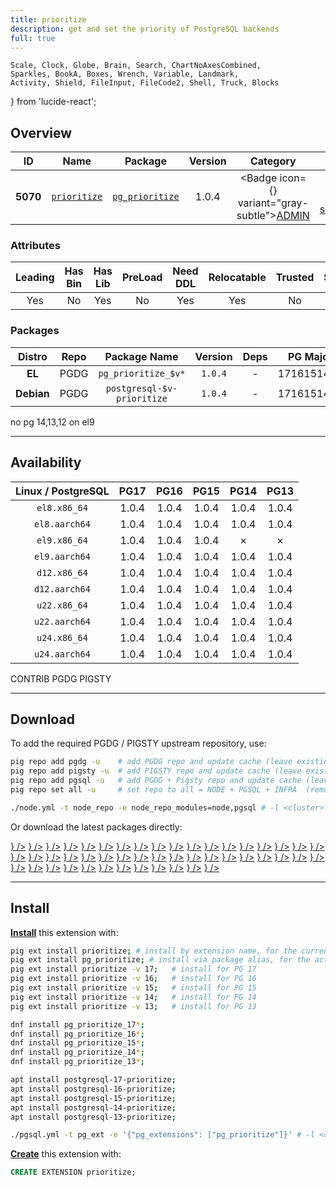 ```yaml
---
title: prioritize
description: get and set the priority of PostgreSQL backends
full: true
---
```


    Scale, Clock, Globe, Brain, Search, ChartNoAxesCombined,
    Sparkles, BookA, Boxes, Wrench, Variable, Landmark,
    Activity, Shield, FileInput, FileCode2, Shell, Truck, Blocks
} from 'lucide-react';

## Overview

| <TooltipIconButton tooltip="Extension unique identifier" side="top">ID</TooltipIconButton> | <TooltipIconButton tooltip="Extension name" side="top">Name</TooltipIconButton> | <TooltipIconButton tooltip="Package name for installation" side="top">Package</TooltipIconButton> | <TooltipIconButton tooltip="Latest available extension version" side="top">Version</TooltipIconButton> | <TooltipIconButton tooltip="Extension category" side="top">Category</TooltipIconButton> | <TooltipIconButton tooltip="Open source license" side="top">License</TooltipIconButton> | <TooltipIconButton tooltip="Programming language" side="top">Lang</TooltipIconButton> |
|:--------:|:--------:|:----------:|:--------------:|:---------------------------------------:|:------------------------------------------------------:|:----:|
| **5070** | [`prioritize`](https://github.com/schmiddy/pg_prioritize) | [`pg_prioritize`](/ext/prioritize) | 1.0.4 | <Badge icon={<Landmark />} variant="gray-subtle"><a href="/ext/admin" className="no-underline">ADMIN</a></Badge> | <a href="/ext/list/license#postgresql" className="no-underline"><Badge icon={<Scale />} variant="blue-subtle">PostgreSQL</Badge></a> | <a href="/ext/list/lang#c"><Badge icon={<FileCode2 />} variant="blue-subtle">C</Badge></a> |

### Attributes

| <TooltipIconButton tooltip="The Primary Leading extension in the Package" side="top">Leading</TooltipIconButton> | <TooltipIconButton tooltip="Contains binary utils" side="top">Has Bin</TooltipIconButton> | <TooltipIconButton tooltip="Contains .so shared library files" side="top">Has Lib</TooltipIconButton> | <TooltipIconButton tooltip="Requires preloading via shared_preload_libraries" side="top">PreLoad</TooltipIconButton> | <TooltipIconButton tooltip="Requires CREATE EXTENSION DDL command" side="top">Need DDL</TooltipIconButton> | <TooltipIconButton tooltip="Can be installed in any schema" side="top">Relocatable</TooltipIconButton> | <TooltipIconButton tooltip="Can be created by non-superuser" side="top">Trusted</TooltipIconButton> | <TooltipIconButton tooltip="Schemas used by this extension" side="top">Schemas</TooltipIconButton> |
|:-------:|:-------:|:-------:|:-------:|:--------:|:-----------:|:-------:|:-------:|
| Yes | No | Yes | No | Yes | Yes | No | - |

### Packages

| <TooltipIconButton tooltip="Linux distribution family, EL or Debian" side="top">Distro</TooltipIconButton> | <TooltipIconButton tooltip="Package repository" side="top">Repo</TooltipIconButton> | <TooltipIconButton tooltip="The RPM/DEB Package Name Pattern (replace $v with real pg major)" side="top">Package Name</TooltipIconButton> | <TooltipIconButton tooltip="Latest package version" side="top">Version</TooltipIconButton> | <TooltipIconButton tooltip="RPM/DEB Package dependencies" side="top">Deps</TooltipIconButton> | <TooltipIconButton tooltip="Available in these PostgreSQL Major Versions" side="top">PG Major</TooltipIconButton> |
|:----------:|:--------:|:------------------------:|:-----------:|:------------:|:------------------:|
|   **EL**   | <Badge variant="blue-subtle"><span className="font-bold">PGDG</span></Badge> | `pg_prioritize_$v*` | `1.0.4` | - | <Badge variant="green-subtle">17</Badge><Badge variant="green-subtle">16</Badge><Badge variant="green-subtle">15</Badge><Badge variant="red-subtle">14</Badge><Badge variant="red-subtle">13</Badge> |
| **Debian** | <Badge variant="blue-subtle"><span className="font-bold">PGDG</span></Badge> | `postgresql-$v-prioritize` | `1.0.4` | - | <Badge variant="green-subtle">17</Badge><Badge variant="green-subtle">16</Badge><Badge variant="green-subtle">15</Badge><Badge variant="green-subtle">14</Badge><Badge variant="green-subtle">13</Badge> |


<Callout title="Comments" type="info">
    no pg 14,13,12 on el9
</Callout>


------

## Availability

| <TooltipIconButton tooltip="Linux Distro Arch / PostgreSQL Major Version" side="top">Linux / PostgreSQL </TooltipIconButton> | **PG17** | **PG16** | **PG15** | **PG14** | **PG13** |
|:-----:|:-----:|:-----:|:-----:|:-----:|:-----:|
| `el8.x86_64` | <Badge variant="blue-subtle">1.0.4</Badge> | <Badge variant="blue-subtle">1.0.4</Badge> | <Badge variant="blue-subtle">1.0.4</Badge> | <Badge variant="blue-subtle">1.0.4</Badge> | <Badge variant="blue-subtle">1.0.4</Badge> |
| `el8.aarch64` | <Badge variant="blue-subtle">1.0.4</Badge> | <Badge variant="blue-subtle">1.0.4</Badge> | <Badge variant="blue-subtle">1.0.4</Badge> | <Badge variant="blue-subtle">1.0.4</Badge> | <Badge variant="blue-subtle">1.0.4</Badge> |
| `el9.x86_64` | <Badge variant="blue-subtle">1.0.4</Badge> | <Badge variant="blue-subtle">1.0.4</Badge> | <Badge variant="blue-subtle">1.0.4</Badge> | <Badge variant="red-subtle">✗</Badge> | <Badge variant="red-subtle">✗</Badge> |
| `el9.aarch64` | <Badge variant="blue-subtle">1.0.4</Badge> | <Badge variant="blue-subtle">1.0.4</Badge> | <Badge variant="blue-subtle">1.0.4</Badge> | <Badge variant="blue-subtle">1.0.4</Badge> | <Badge variant="blue-subtle">1.0.4</Badge> |
| `d12.x86_64` | <Badge variant="blue-subtle">1.0.4</Badge> | <Badge variant="blue-subtle">1.0.4</Badge> | <Badge variant="blue-subtle">1.0.4</Badge> | <Badge variant="blue-subtle">1.0.4</Badge> | <Badge variant="blue-subtle">1.0.4</Badge> |
| `d12.aarch64` | <Badge variant="blue-subtle">1.0.4</Badge> | <Badge variant="blue-subtle">1.0.4</Badge> | <Badge variant="blue-subtle">1.0.4</Badge> | <Badge variant="blue-subtle">1.0.4</Badge> | <Badge variant="blue-subtle">1.0.4</Badge> |
| `u22.x86_64` | <Badge variant="blue-subtle">1.0.4</Badge> | <Badge variant="blue-subtle">1.0.4</Badge> | <Badge variant="blue-subtle">1.0.4</Badge> | <Badge variant="blue-subtle">1.0.4</Badge> | <Badge variant="blue-subtle">1.0.4</Badge> |
| `u22.aarch64` | <Badge variant="blue-subtle">1.0.4</Badge> | <Badge variant="blue-subtle">1.0.4</Badge> | <Badge variant="blue-subtle">1.0.4</Badge> | <Badge variant="blue-subtle">1.0.4</Badge> | <Badge variant="blue-subtle">1.0.4</Badge> |
| `u24.x86_64` | <Badge variant="blue-subtle">1.0.4</Badge> | <Badge variant="blue-subtle">1.0.4</Badge> | <Badge variant="blue-subtle">1.0.4</Badge> | <Badge variant="blue-subtle">1.0.4</Badge> | <Badge variant="blue-subtle">1.0.4</Badge> |
| `u24.aarch64` | <Badge variant="blue-subtle">1.0.4</Badge> | <Badge variant="blue-subtle">1.0.4</Badge> | <Badge variant="blue-subtle">1.0.4</Badge> | <Badge variant="blue-subtle">1.0.4</Badge> | <Badge variant="blue-subtle">1.0.4</Badge> |

<Badge variant="green-subtle"><span className="font-black">CONTRIB</span></Badge> <Badge variant="blue-subtle"><span className="font-black">PGDG</span></Badge> <Badge variant="amber-subtle"><span className="font-black">PIGSTY</span></Badge>

------

## Download

To add the required PGDG / PIGSTY upstream repository, use:

```bash tab="pig"
pig repo add pgdg -u    # add PGDG repo and update cache (leave existing repos)
pig repo add pigsty -u  # add PIGSTY repo and update cache (leave existing repos)
pig repo add pgsql -u   # add PGDG + Pigsty repo and update cache (leave existing repos)
pig repo set all -u     # set repo to all = NODE + PGSQL + INFRA  (remove existing repos)
```
```bash tab="pigsty"
./node.yml -t node_repo -e node_repo_modules=node,pgsql # -l <cluster>
```

Or download the latest packages directly:

<Files>
    <Folder name="el8.x86_64">
        <a href="https://download.postgresql.org/pub/repos/yum/17/redhat/rhel-8-x86_64/pg_prioritize_17-1.0.4-5PGDG.rhel8.x86_64.rpm"><File name="pg_prioritize_17-1.0.4-5PGDG.rhel8.x86_64.rpm" icon={<Package className="text-emerald-500" />} /></a>
        <a href="https://download.postgresql.org/pub/repos/yum/16/redhat/rhel-8-x86_64/pg_prioritize_16-1.0.4-4PGDG.rhel8.x86_64.rpm"><File name="pg_prioritize_16-1.0.4-4PGDG.rhel8.x86_64.rpm" icon={<Package className="text-emerald-500" />} /></a>
        <a href="https://download.postgresql.org/pub/repos/yum/15/redhat/rhel-8-x86_64/pg_prioritize_15-1.0.4-2.rhel8.x86_64.rpm"><File name="pg_prioritize_15-1.0.4-2.rhel8.x86_64.rpm" icon={<Package className="text-emerald-500" />} /></a>
        <a href="https://download.postgresql.org/pub/repos/yum/14/redhat/rhel-8-x86_64/pg_prioritize_14-1.0.4-2.rhel8.x86_64.rpm"><File name="pg_prioritize_14-1.0.4-2.rhel8.x86_64.rpm" icon={<Package className="text-emerald-500" />} /></a>
        <a href="https://download.postgresql.org/pub/repos/yum/13/redhat/rhel-8-x86_64/pg_prioritize_13-1.0.4-1.rhel8.x86_64.rpm"><File name="pg_prioritize_13-1.0.4-1.rhel8.x86_64.rpm" icon={<Package className="text-emerald-500" />} /></a>
    </Folder>
    <Folder name="el8.aarch64">
        <a href="https://download.postgresql.org/pub/repos/yum/17/redhat/rhel-8-aarch64/pg_prioritize_17-1.0.4-5PGDG.rhel8.aarch64.rpm"><File name="pg_prioritize_17-1.0.4-5PGDG.rhel8.aarch64.rpm" icon={<Package className="text-orange-500" />} /></a>
        <a href="https://download.postgresql.org/pub/repos/yum/16/redhat/rhel-8-aarch64/pg_prioritize_16-1.0.4-4PGDG.rhel8.aarch64.rpm"><File name="pg_prioritize_16-1.0.4-4PGDG.rhel8.aarch64.rpm" icon={<Package className="text-orange-500" />} /></a>
        <a href="https://download.postgresql.org/pub/repos/yum/15/redhat/rhel-8-aarch64/pg_prioritize_15-1.0.4-2.rhel8.aarch64.rpm"><File name="pg_prioritize_15-1.0.4-2.rhel8.aarch64.rpm" icon={<Package className="text-orange-500" />} /></a>
        <a href="https://download.postgresql.org/pub/repos/yum/14/redhat/rhel-8-aarch64/pg_prioritize_14-1.0.4-2.rhel8.aarch64.rpm"><File name="pg_prioritize_14-1.0.4-2.rhel8.aarch64.rpm" icon={<Package className="text-orange-500" />} /></a>
        <a href="https://download.postgresql.org/pub/repos/yum/13/redhat/rhel-8-aarch64/pg_prioritize_13-1.0.4-2.rhel8.aarch64.rpm"><File name="pg_prioritize_13-1.0.4-2.rhel8.aarch64.rpm" icon={<Package className="text-orange-500" />} /></a>
    </Folder>
    <Folder name="el9.x86_64">
        <a href="https://download.postgresql.org/pub/repos/yum/17/redhat/rhel-9-x86_64/pg_prioritize_17-1.0.4-5PGDG.rhel9.x86_64.rpm"><File name="pg_prioritize_17-1.0.4-5PGDG.rhel9.x86_64.rpm" icon={<Package className="text-emerald-500" />} /></a>
        <a href="https://download.postgresql.org/pub/repos/yum/16/redhat/rhel-9-x86_64/pg_prioritize_16-1.0.4-4PGDG.rhel9.x86_64.rpm"><File name="pg_prioritize_16-1.0.4-4PGDG.rhel9.x86_64.rpm" icon={<Package className="text-emerald-500" />} /></a>
        <a href="https://download.postgresql.org/pub/repos/yum/15/redhat/rhel-9-x86_64/pg_prioritize_15-1.0.4-2.rhel9.x86_64.rpm"><File name="pg_prioritize_15-1.0.4-2.rhel9.x86_64.rpm" icon={<Package className="text-emerald-500" />} /></a>
    </Folder>
    <Folder name="el9.aarch64">
        <a href="https://download.postgresql.org/pub/repos/yum/17/redhat/rhel-9-aarch64/pg_prioritize_17-1.0.4-5PGDG.rhel9.aarch64.rpm"><File name="pg_prioritize_17-1.0.4-5PGDG.rhel9.aarch64.rpm" icon={<Package className="text-orange-500" />} /></a>
        <a href="https://download.postgresql.org/pub/repos/yum/16/redhat/rhel-9-aarch64/pg_prioritize_16-1.0.4-4PGDG.rhel9.aarch64.rpm"><File name="pg_prioritize_16-1.0.4-4PGDG.rhel9.aarch64.rpm" icon={<Package className="text-orange-500" />} /></a>
        <a href="https://download.postgresql.org/pub/repos/yum/15/redhat/rhel-9-aarch64/pg_prioritize_15-1.0.4-2.rhel9.aarch64.rpm"><File name="pg_prioritize_15-1.0.4-2.rhel9.aarch64.rpm" icon={<Package className="text-orange-500" />} /></a>
        <a href="https://download.postgresql.org/pub/repos/yum/14/redhat/rhel-9-aarch64/pg_prioritize_14-1.0.4-2.rhel9.aarch64.rpm"><File name="pg_prioritize_14-1.0.4-2.rhel9.aarch64.rpm" icon={<Package className="text-orange-500" />} /></a>
        <a href="https://download.postgresql.org/pub/repos/yum/13/redhat/rhel-9-aarch64/pg_prioritize_13-1.0.4-2.rhel9.aarch64.rpm"><File name="pg_prioritize_13-1.0.4-2.rhel9.aarch64.rpm" icon={<Package className="text-orange-500" />} /></a>
    </Folder>
    <Folder name="d12.x86_64">
        <a href="https://apt.postgresql.org/pub/repos/apt/pool/main/p/postgresql-prioritize/postgresql-17-prioritize_1.0.4-12.pgdg120+1_arm64.deb"><File name="postgresql-17-prioritize_1.0.4-12.pgdg120+1_arm64.deb" icon={<Box className="text-emerald-500" />} /></a>
        <a href="https://apt.postgresql.org/pub/repos/apt/pool/main/p/postgresql-prioritize/postgresql-16-prioritize_1.0.4-12.pgdg120+1_arm64.deb"><File name="postgresql-16-prioritize_1.0.4-12.pgdg120+1_arm64.deb" icon={<Box className="text-emerald-500" />} /></a>
        <a href="https://apt.postgresql.org/pub/repos/apt/pool/main/p/postgresql-prioritize/postgresql-15-prioritize_1.0.4-12.pgdg120+1_arm64.deb"><File name="postgresql-15-prioritize_1.0.4-12.pgdg120+1_arm64.deb" icon={<Box className="text-emerald-500" />} /></a>
        <a href="https://apt.postgresql.org/pub/repos/apt/pool/main/p/postgresql-prioritize/postgresql-14-prioritize_1.0.4-12.pgdg120+1_arm64.deb"><File name="postgresql-14-prioritize_1.0.4-12.pgdg120+1_arm64.deb" icon={<Box className="text-emerald-500" />} /></a>
        <a href="https://apt.postgresql.org/pub/repos/apt/pool/main/p/postgresql-prioritize/postgresql-13-prioritize_1.0.4-12.pgdg120+1_arm64.deb"><File name="postgresql-13-prioritize_1.0.4-12.pgdg120+1_arm64.deb" icon={<Box className="text-emerald-500" />} /></a>
    </Folder>
    <Folder name="d12.aarch64">
        <a href="https://apt.postgresql.org/pub/repos/apt/pool/main/p/postgresql-prioritize/postgresql-17-prioritize_1.0.4-12.pgdg120+1_amd64.deb"><File name="postgresql-17-prioritize_1.0.4-12.pgdg120+1_amd64.deb" icon={<Box className="text-orange-500" />} /></a>
        <a href="https://apt.postgresql.org/pub/repos/apt/pool/main/p/postgresql-prioritize/postgresql-16-prioritize_1.0.4-12.pgdg120+1_amd64.deb"><File name="postgresql-16-prioritize_1.0.4-12.pgdg120+1_amd64.deb" icon={<Box className="text-orange-500" />} /></a>
        <a href="https://apt.postgresql.org/pub/repos/apt/pool/main/p/postgresql-prioritize/postgresql-15-prioritize_1.0.4-12.pgdg120+1_amd64.deb"><File name="postgresql-15-prioritize_1.0.4-12.pgdg120+1_amd64.deb" icon={<Box className="text-orange-500" />} /></a>
        <a href="https://apt.postgresql.org/pub/repos/apt/pool/main/p/postgresql-prioritize/postgresql-14-prioritize_1.0.4-12.pgdg120+1_amd64.deb"><File name="postgresql-14-prioritize_1.0.4-12.pgdg120+1_amd64.deb" icon={<Box className="text-orange-500" />} /></a>
        <a href="https://apt.postgresql.org/pub/repos/apt/pool/main/p/postgresql-prioritize/postgresql-13-prioritize_1.0.4-12.pgdg120+1_amd64.deb"><File name="postgresql-13-prioritize_1.0.4-12.pgdg120+1_amd64.deb" icon={<Box className="text-orange-500" />} /></a>
    </Folder>
    <Folder name="u22.x86_64">
        <a href="https://apt.postgresql.org/pub/repos/apt/pool/main/p/postgresql-prioritize/postgresql-17-prioritize_1.0.4-12.pgdg22.04+1_amd64.deb"><File name="postgresql-17-prioritize_1.0.4-12.pgdg22.04+1_amd64.deb" icon={<Box className="text-emerald-500" />} /></a>
        <a href="https://apt.postgresql.org/pub/repos/apt/pool/main/p/postgresql-prioritize/postgresql-16-prioritize_1.0.4-12.pgdg22.04+1_amd64.deb"><File name="postgresql-16-prioritize_1.0.4-12.pgdg22.04+1_amd64.deb" icon={<Box className="text-emerald-500" />} /></a>
        <a href="https://apt.postgresql.org/pub/repos/apt/pool/main/p/postgresql-prioritize/postgresql-15-prioritize_1.0.4-12.pgdg22.04+1_amd64.deb"><File name="postgresql-15-prioritize_1.0.4-12.pgdg22.04+1_amd64.deb" icon={<Box className="text-emerald-500" />} /></a>
        <a href="https://apt.postgresql.org/pub/repos/apt/pool/main/p/postgresql-prioritize/postgresql-14-prioritize_1.0.4-12.pgdg22.04+1_amd64.deb"><File name="postgresql-14-prioritize_1.0.4-12.pgdg22.04+1_amd64.deb" icon={<Box className="text-emerald-500" />} /></a>
        <a href="https://apt.postgresql.org/pub/repos/apt/pool/main/p/postgresql-prioritize/postgresql-13-prioritize_1.0.4-12.pgdg22.04+1_amd64.deb"><File name="postgresql-13-prioritize_1.0.4-12.pgdg22.04+1_amd64.deb" icon={<Box className="text-emerald-500" />} /></a>
    </Folder>
    <Folder name="u22.aarch64">
        <a href="https://apt.postgresql.org/pub/repos/apt/pool/main/p/postgresql-prioritize/postgresql-17-prioritize_1.0.4-12.pgdg22.04+1_arm64.deb"><File name="postgresql-17-prioritize_1.0.4-12.pgdg22.04+1_arm64.deb" icon={<Box className="text-orange-500" />} /></a>
        <a href="https://apt.postgresql.org/pub/repos/apt/pool/main/p/postgresql-prioritize/postgresql-16-prioritize_1.0.4-12.pgdg22.04+1_arm64.deb"><File name="postgresql-16-prioritize_1.0.4-12.pgdg22.04+1_arm64.deb" icon={<Box className="text-orange-500" />} /></a>
        <a href="https://apt.postgresql.org/pub/repos/apt/pool/main/p/postgresql-prioritize/postgresql-15-prioritize_1.0.4-12.pgdg22.04+1_arm64.deb"><File name="postgresql-15-prioritize_1.0.4-12.pgdg22.04+1_arm64.deb" icon={<Box className="text-orange-500" />} /></a>
        <a href="https://apt.postgresql.org/pub/repos/apt/pool/main/p/postgresql-prioritize/postgresql-14-prioritize_1.0.4-12.pgdg22.04+1_arm64.deb"><File name="postgresql-14-prioritize_1.0.4-12.pgdg22.04+1_arm64.deb" icon={<Box className="text-orange-500" />} /></a>
        <a href="https://apt.postgresql.org/pub/repos/apt/pool/main/p/postgresql-prioritize/postgresql-13-prioritize_1.0.4-12.pgdg22.04+1_arm64.deb"><File name="postgresql-13-prioritize_1.0.4-12.pgdg22.04+1_arm64.deb" icon={<Box className="text-orange-500" />} /></a>
    </Folder>
    <Folder name="u24.x86_64">
        <a href="https://apt.postgresql.org/pub/repos/apt/pool/main/p/postgresql-prioritize/postgresql-17-prioritize_1.0.4-12.pgdg24.04+1_amd64.deb"><File name="postgresql-17-prioritize_1.0.4-12.pgdg24.04+1_amd64.deb" icon={<Box className="text-emerald-500" />} /></a>
        <a href="https://apt.postgresql.org/pub/repos/apt/pool/main/p/postgresql-prioritize/postgresql-16-prioritize_1.0.4-12.pgdg24.04+1_amd64.deb"><File name="postgresql-16-prioritize_1.0.4-12.pgdg24.04+1_amd64.deb" icon={<Box className="text-emerald-500" />} /></a>
        <a href="https://apt.postgresql.org/pub/repos/apt/pool/main/p/postgresql-prioritize/postgresql-15-prioritize_1.0.4-12.pgdg24.04+1_amd64.deb"><File name="postgresql-15-prioritize_1.0.4-12.pgdg24.04+1_amd64.deb" icon={<Box className="text-emerald-500" />} /></a>
        <a href="https://apt.postgresql.org/pub/repos/apt/pool/main/p/postgresql-prioritize/postgresql-14-prioritize_1.0.4-12.pgdg24.04+1_amd64.deb"><File name="postgresql-14-prioritize_1.0.4-12.pgdg24.04+1_amd64.deb" icon={<Box className="text-emerald-500" />} /></a>
        <a href="https://apt.postgresql.org/pub/repos/apt/pool/main/p/postgresql-prioritize/postgresql-13-prioritize_1.0.4-12.pgdg24.04+1_amd64.deb"><File name="postgresql-13-prioritize_1.0.4-12.pgdg24.04+1_amd64.deb" icon={<Box className="text-emerald-500" />} /></a>
    </Folder>
    <Folder name="u24.aarch64">
        <a href="https://apt.postgresql.org/pub/repos/apt/pool/main/p/postgresql-prioritize/postgresql-17-prioritize_1.0.4-12.pgdg24.04+1_arm64.deb"><File name="postgresql-17-prioritize_1.0.4-12.pgdg24.04+1_arm64.deb" icon={<Box className="text-orange-500" />} /></a>
        <a href="https://apt.postgresql.org/pub/repos/apt/pool/main/p/postgresql-prioritize/postgresql-16-prioritize_1.0.4-12.pgdg24.04+1_arm64.deb"><File name="postgresql-16-prioritize_1.0.4-12.pgdg24.04+1_arm64.deb" icon={<Box className="text-orange-500" />} /></a>
        <a href="https://apt.postgresql.org/pub/repos/apt/pool/main/p/postgresql-prioritize/postgresql-15-prioritize_1.0.4-12.pgdg24.04+1_arm64.deb"><File name="postgresql-15-prioritize_1.0.4-12.pgdg24.04+1_arm64.deb" icon={<Box className="text-orange-500" />} /></a>
        <a href="https://apt.postgresql.org/pub/repos/apt/pool/main/p/postgresql-prioritize/postgresql-14-prioritize_1.0.4-12.pgdg24.04+1_arm64.deb"><File name="postgresql-14-prioritize_1.0.4-12.pgdg24.04+1_arm64.deb" icon={<Box className="text-orange-500" />} /></a>
        <a href="https://apt.postgresql.org/pub/repos/apt/pool/main/p/postgresql-prioritize/postgresql-13-prioritize_1.0.4-12.pgdg24.04+1_arm64.deb"><File name="postgresql-13-prioritize_1.0.4-12.pgdg24.04+1_arm64.deb" icon={<Box className="text-orange-500" />} /></a>
    </Folder>
</Files>

------

## Install

[**Install**](/docs/pgsql/extension/install) this extension with:

```bash tab="pig"
pig ext install prioritize; # install by extension name, for the current active PG version
pig ext install pg_prioritize; # install via package alias, for the active PG version
pig ext install prioritize -v 17;   # install for PG 17
pig ext install prioritize -v 16;   # install for PG 16
pig ext install prioritize -v 15;   # install for PG 15
pig ext install prioritize -v 14;   # install for PG 14
pig ext install prioritize -v 13;   # install for PG 13
```
```bash tab="yum" 
dnf install pg_prioritize_17*;
dnf install pg_prioritize_16*;
dnf install pg_prioritize_15*;
dnf install pg_prioritize_14*;
dnf install pg_prioritize_13*;
```
```bash tab="apt" 
apt install postgresql-17-prioritize;
apt install postgresql-16-prioritize;
apt install postgresql-15-prioritize;
apt install postgresql-14-prioritize;
apt install postgresql-13-prioritize;
```
```bash tab="ansible"
./pgsql.yml -t pg_ext -e '{"pg_extensions": ["pg_prioritize"]}' # -l <cls>
```

[**Create**](/docs/pgsql/extension/create) this extension with:

```sql
CREATE EXTENSION prioritize;
```


